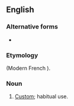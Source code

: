 ==English==

===Alternative forms===
* {{l|en|accustomaunce}} {{qualifier|obsolete|rare}}

===Etymology===
{{etyl|fro|en}} {{m|fro|accoustumance}} (Modern French {{m|fr|accoutumance}}).

===Noun===
{{en-noun}}

# {{lb|en|obsolete}} [[custom|Custom]]; habitual use.